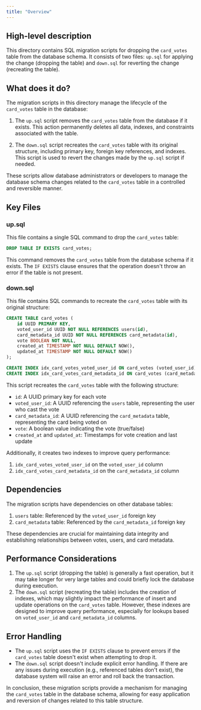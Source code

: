 ```yaml
---
title: "Overview"
---
```


## High-level description
This directory contains SQL migration scripts for dropping the `card_votes` table from the database schema. It consists of two files: `up.sql` for applying the change (dropping the table) and `down.sql` for reverting the change (recreating the table).

## What does it do?
The migration scripts in this directory manage the lifecycle of the `card_votes` table in the database:

1. The `up.sql` script removes the `card_votes` table from the database if it exists. This action permanently deletes all data, indexes, and constraints associated with the table.

2. The `down.sql` script recreates the `card_votes` table with its original structure, including primary key, foreign key references, and indexes. This script is used to revert the changes made by the `up.sql` script if needed.

These scripts allow database administrators or developers to manage the database schema changes related to the `card_votes` table in a controlled and reversible manner.

## Key Files

### up.sql
This file contains a single SQL command to drop the `card_votes` table:

```sql
DROP TABLE IF EXISTS card_votes;
```

This command removes the `card_votes` table from the database schema if it exists. The `IF EXISTS` clause ensures that the operation doesn't throw an error if the table is not present.

### down.sql
This file contains SQL commands to recreate the `card_votes` table with its original structure:

```sql
CREATE TABLE card_votes (
    id UUID PRIMARY KEY,
    voted_user_id UUID NOT NULL REFERENCES users(id),
    card_metadata_id UUID NOT NULL REFERENCES card_metadata(id),
    vote BOOLEAN NOT NULL,
    created_at TIMESTAMP NOT NULL DEFAULT NOW(),
    updated_at TIMESTAMP NOT NULL DEFAULT NOW()
);

CREATE INDEX idx_card_votes_voted_user_id ON card_votes (voted_user_id);
CREATE INDEX idx_card_votes_card_metadata_id ON card_votes (card_metadata_id);
```

This script recreates the `card_votes` table with the following structure:
- `id`: A UUID primary key for each vote
- `voted_user_id`: A UUID referencing the `users` table, representing the user who cast the vote
- `card_metadata_id`: A UUID referencing the `card_metadata` table, representing the card being voted on
- `vote`: A boolean value indicating the vote (true/false)
- `created_at` and `updated_at`: Timestamps for vote creation and last update

Additionally, it creates two indexes to improve query performance:
1. `idx_card_votes_voted_user_id` on the `voted_user_id` column
2. `idx_card_votes_card_metadata_id` on the `card_metadata_id` column

## Dependencies
The migration scripts have dependencies on other database tables:
1. `users` table: Referenced by the `voted_user_id` foreign key
2. `card_metadata` table: Referenced by the `card_metadata_id` foreign key

These dependencies are crucial for maintaining data integrity and establishing relationships between votes, users, and card metadata.

## Performance Considerations
1. The `up.sql` script (dropping the table) is generally a fast operation, but it may take longer for very large tables and could briefly lock the database during execution.
2. The `down.sql` script (recreating the table) includes the creation of indexes, which may slightly impact the performance of insert and update operations on the `card_votes` table. However, these indexes are designed to improve query performance, especially for lookups based on `voted_user_id` and `card_metadata_id` columns.

## Error Handling
- The `up.sql` script uses the `IF EXISTS` clause to prevent errors if the `card_votes` table doesn't exist when attempting to drop it.
- The `down.sql` script doesn't include explicit error handling. If there are any issues during execution (e.g., referenced tables don't exist), the database system will raise an error and roll back the transaction.

In conclusion, these migration scripts provide a mechanism for managing the `card_votes` table in the database schema, allowing for easy application and reversion of changes related to this table structure.